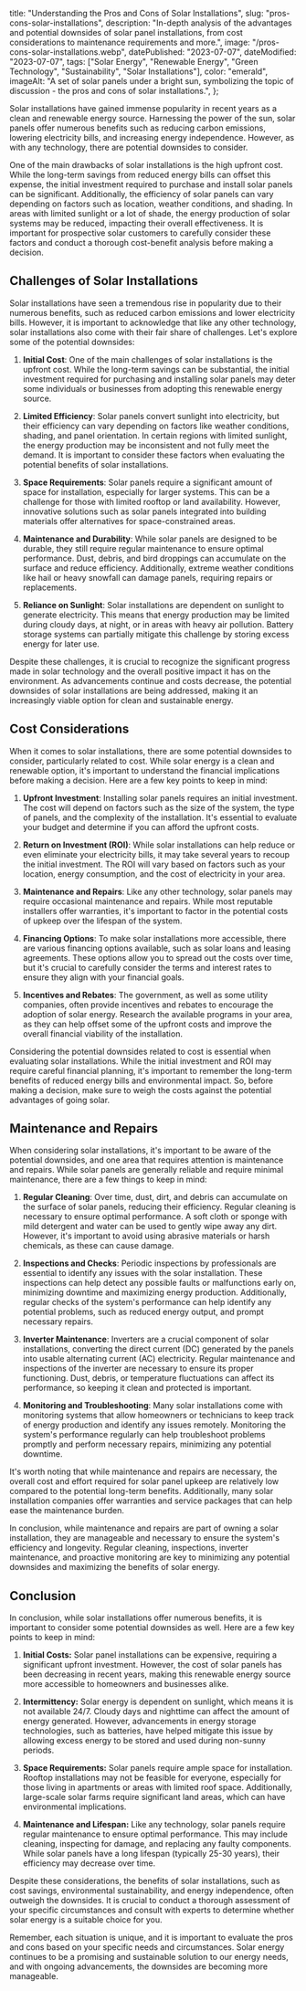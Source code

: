   title: "Understanding the Pros and Cons of Solar Installations",
  slug: "pros-cons-solar-installations",
  description:
    "In-depth analysis of the advantages and potential downsides of solar panel installations, from cost considerations to maintenance requirements and more.",
  image: "/pros-cons-solar-installations.webp",
  datePublished: "2023-07-07",
  dateModified: "2023-07-07",
  tags: ["Solar Energy", "Renewable Energy", "Green Technology", "Sustainability", "Solar Installations"],
  color: "emerald",
  imageAlt:
    "A set of solar panels under a bright sun, symbolizing the topic of discussion - the pros and cons of solar installations.",
};

Solar installations have gained immense popularity in recent years as a clean and renewable energy source. Harnessing the power of the sun, solar panels offer numerous benefits such as reducing carbon emissions, lowering electricity bills, and increasing energy independence. However, as with any technology, there are potential downsides to consider.

One of the main drawbacks of solar installations is the high upfront cost. While the long-term savings from reduced energy bills can offset this expense, the initial investment required to purchase and install solar panels can be significant. Additionally, the efficiency of solar panels can vary depending on factors such as location, weather conditions, and shading. In areas with limited sunlight or a lot of shade, the energy production of solar systems may be reduced, impacting their overall effectiveness. It is important for prospective solar customers to carefully consider these factors and conduct a thorough cost-benefit analysis before making a decision.

## Challenges of Solar Installations

Solar installations have seen a tremendous rise in popularity due to their numerous benefits, such as reduced carbon emissions and lower electricity bills. However, it is important to acknowledge that like any other technology, solar installations also come with their fair share of challenges. Let's explore some of the potential downsides:

1. **Initial Cost**: One of the main challenges of solar installations is the upfront cost. While the long-term savings can be substantial, the initial investment required for purchasing and installing solar panels may deter some individuals or businesses from adopting this renewable energy source.

2. **Limited Efficiency**: Solar panels convert sunlight into electricity, but their efficiency can vary depending on factors like weather conditions, shading, and panel orientation. In certain regions with limited sunlight, the energy production may be inconsistent and not fully meet the demand. It is important to consider these factors when evaluating the potential benefits of solar installations.

3. **Space Requirements**: Solar panels require a significant amount of space for installation, especially for larger systems. This can be a challenge for those with limited rooftop or land availability. However, innovative solutions such as solar panels integrated into building materials offer alternatives for space-constrained areas.

4. **Maintenance and Durability**: While solar panels are designed to be durable, they still require regular maintenance to ensure optimal performance. Dust, debris, and bird droppings can accumulate on the surface and reduce efficiency. Additionally, extreme weather conditions like hail or heavy snowfall can damage panels, requiring repairs or replacements.

5. **Reliance on Sunlight**: Solar installations are dependent on sunlight to generate electricity. This means that energy production may be limited during cloudy days, at night, or in areas with heavy air pollution. Battery storage systems can partially mitigate this challenge by storing excess energy for later use.

Despite these challenges, it is crucial to recognize the significant progress made in solar technology and the overall positive impact it has on the environment. As advancements continue and costs decrease, the potential downsides of solar installations are being addressed, making it an increasingly viable option for clean and sustainable energy.

## Cost Considerations

When it comes to solar installations, there are some potential downsides to consider, particularly related to cost. While solar energy is a clean and renewable option, it's important to understand the financial implications before making a decision. Here are a few key points to keep in mind:

1. **Upfront Investment**: Installing solar panels requires an initial investment. The cost will depend on factors such as the size of the system, the type of panels, and the complexity of the installation. It's essential to evaluate your budget and determine if you can afford the upfront costs.

2. **Return on Investment (ROI)**: While solar installations can help reduce or even eliminate your electricity bills, it may take several years to recoup the initial investment. The ROI will vary based on factors such as your location, energy consumption, and the cost of electricity in your area.

3. **Maintenance and Repairs**: Like any other technology, solar panels may require occasional maintenance and repairs. While most reputable installers offer warranties, it's important to factor in the potential costs of upkeep over the lifespan of the system.

4. **Financing Options**: To make solar installations more accessible, there are various financing options available, such as solar loans and leasing agreements. These options allow you to spread out the costs over time, but it's crucial to carefully consider the terms and interest rates to ensure they align with your financial goals.

5. **Incentives and Rebates**: The government, as well as some utility companies, often provide incentives and rebates to encourage the adoption of solar energy. Research the available programs in your area, as they can help offset some of the upfront costs and improve the overall financial viability of the installation.

Considering the potential downsides related to cost is essential when evaluating solar installations. While the initial investment and ROI may require careful financial planning, it's important to remember the long-term benefits of reduced energy bills and environmental impact. So, before making a decision, make sure to weigh the costs against the potential advantages of going solar.

## Maintenance and Repairs

When considering solar installations, it's important to be aware of the potential downsides, and one area that requires attention is maintenance and repairs. While solar panels are generally reliable and require minimal maintenance, there are a few things to keep in mind:

1. **Regular Cleaning**: Over time, dust, dirt, and debris can accumulate on the surface of solar panels, reducing their efficiency. Regular cleaning is necessary to ensure optimal performance. A soft cloth or sponge with mild detergent and water can be used to gently wipe away any dirt. However, it's important to avoid using abrasive materials or harsh chemicals, as these can cause damage.

2. **Inspections and Checks**: Periodic inspections by professionals are essential to identify any issues with the solar installation. These inspections can help detect any possible faults or malfunctions early on, minimizing downtime and maximizing energy production. Additionally, regular checks of the system's performance can help identify any potential problems, such as reduced energy output, and prompt necessary repairs.

3. **Inverter Maintenance**: Inverters are a crucial component of solar installations, converting the direct current (DC) generated by the panels into usable alternating current (AC) electricity. Regular maintenance and inspections of the inverter are necessary to ensure its proper functioning. Dust, debris, or temperature fluctuations can affect its performance, so keeping it clean and protected is important.

4. **Monitoring and Troubleshooting**: Many solar installations come with monitoring systems that allow homeowners or technicians to keep track of energy production and identify any issues remotely. Monitoring the system's performance regularly can help troubleshoot problems promptly and perform necessary repairs, minimizing any potential downtime.

It's worth noting that while maintenance and repairs are necessary, the overall cost and effort required for solar panel upkeep are relatively low compared to the potential long-term benefits. Additionally, many solar installation companies offer warranties and service packages that can help ease the maintenance burden.

In conclusion, while maintenance and repairs are part of owning a solar installation, they are manageable and necessary to ensure the system's efficiency and longevity. Regular cleaning, inspections, inverter maintenance, and proactive monitoring are key to minimizing any potential downsides and maximizing the benefits of solar energy.

## Conclusion

In conclusion, while solar installations offer numerous benefits, it is important to consider some potential downsides as well. Here are a few key points to keep in mind:

1. **Initial Costs:** Solar panel installations can be expensive, requiring a significant upfront investment. However, the cost of solar panels has been decreasing in recent years, making this renewable energy source more accessible to homeowners and businesses alike.

2. **Intermittency:** Solar energy is dependent on sunlight, which means it is not available 24/7. Cloudy days and nighttime can affect the amount of energy generated. However, advancements in energy storage technologies, such as batteries, have helped mitigate this issue by allowing excess energy to be stored and used during non-sunny periods.

3. **Space Requirements:** Solar panels require ample space for installation. Rooftop installations may not be feasible for everyone, especially for those living in apartments or areas with limited roof space. Additionally, large-scale solar farms require significant land areas, which can have environmental implications.

4. **Maintenance and Lifespan:** Like any technology, solar panels require regular maintenance to ensure optimal performance. This may include cleaning, inspecting for damage, and replacing any faulty components. While solar panels have a long lifespan (typically 25-30 years), their efficiency may decrease over time.

Despite these considerations, the benefits of solar installations, such as cost savings, environmental sustainability, and energy independence, often outweigh the downsides. It is crucial to conduct a thorough assessment of your specific circumstances and consult with experts to determine whether solar energy is a suitable choice for you.

Remember, each situation is unique, and it is important to evaluate the pros and cons based on your specific needs and circumstances. Solar energy continues to be a promising and sustainable solution to our energy needs, and with ongoing advancements, the downsides are becoming more manageable.
